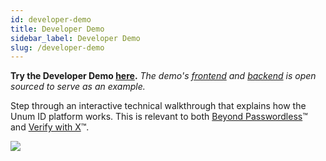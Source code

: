 ```yaml
---
id: developer-demo
title: Developer Demo
sidebar_label: Developer Demo
slug: /developer-demo
---
```


**Try the Developer Demo [here](https://developer.demo.unum.id).** *The demo's [frontend](https://github.com/UnumID/Demo-Developer-Client) and [backend](https://github.com/UnumID/Demo-Developer-Server) is open sourced to serve as an example.*

Step through an interactive technical walkthrough that explains how the Unum ID platform works. 
This is relevant to both [Beyond Passwordless](https://www.unum.id/solutions/beyond-passwordless)&trade;
and [Verify with X](https://www.unum.id/solutions/verify-with-x)&trade;.

![](/img/developer-demo.png)
